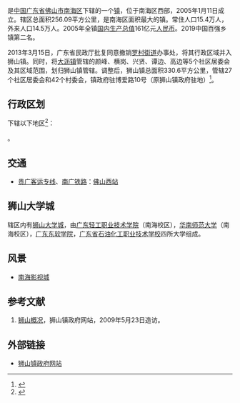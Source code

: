 {{中国乡级行政区|44/06/05/124/000}}

'''{{PAGENAMEBASE}}'''是[[中华人民共和国|中国]][[广东省|广东省]][[佛山市|佛山市]][[南海区|南海区]]下辖的一个[[镇|镇]]，位于南海区西部，2005年1月11日成立。辖区总面积256.09平方公里，是南海区面积最大的镇。常住人口15.4万人，外来人口14.5万人。2005年全镇[[国内生产总值|国内生产总值]]161亿元[[人民币|人民币]]。2019中国百强乡镇第二名。

2013年3月15日，广东省民政厅批复同意撤销[[罗村街道|罗村街道]]办事处，将其行政区域并入狮山镇。同时，将[[大沥镇|大沥镇]]管辖的颜峰、横岗、兴贤、谭边、高边等5个社区居委会及其区域范围，划归狮山镇管辖。调整后，狮山镇总面积330.6平方公里，管辖27个社区居委会和42个村委会，镇政府驻博爱路10号（原狮山镇政府驻地）<ref>{{Cite web |url=http://www.gdmz.gov.cn/gdmz/tzgg/201303/bf7faa9b7f2c4e8e82e7284dd7d20f19.shtml |title=广东省民政厅关于同意调整佛山市南海区部分镇街行政区划的批复（粤民区〔2013〕7号） |access-date=2017-09-18 |archive-url=https://web.archive.org/web/20170918064106/http://www.gdmz.gov.cn/gdmz/tzgg/201303/bf7faa9b7f2c4e8e82e7284dd7d20f19.shtml |archive-date=2017-09-18 |dead-url=yes }}</ref>。

==行政区划==
{{PAGENAMEBASE}}下辖以下地区<ref>{{PRC admin/ref sgc|44/06/05/124/000}}</ref>：

{{PRC admin/children|44/06/05/124/000}}。

== 交通 ==
* {{rint|cn|rail}}[[贵广客运专线|贵广客运专线]]、[[南广铁路|南广铁路]]：[[佛山西站|佛山西站]]

==狮山大学城==
辖区内有[[狮山大学城|狮山大学城]]，由[[广东轻工职业技术学院|广东轻工职业技术学院]]（南海校区），[[华南师范大学|华南师范大学]]（南海校区），[[广东东软学院|广东东软学院]]，[[广东省石油化工职业技术学校|广东省石油化工职业技术学校]]四所大学组成。

== 风景 ==
* [[南海影视城|南海影视城]]

==参考文献==
{{reflist}}
#[http://www.shishan.gov.cn/sszw/zjss/ssgk/ 狮山概况]{{dead link|date=2018年3月 |bot=InternetArchiveBot |fix-attempted=yes }}，狮山镇政府网站，2009年5月23日造访。

==外部链接==
*[https://web.archive.org/web/20080513122811/http://www.shishan.gov.cn/ 狮山镇政府网站]

{{PRC admin/navcat|44/06/05/124/000}}